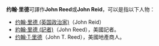 '''约翰·里德'''可譯作'''John Reed'''或'''John Reid'''，可以是指以下人物：

*[[约翰·里德_(英国政治家)|约翰·里德 (英国政治家)]]（John Reid）
*[[約翰·里德_(記者)|約翰·里德 (記者)]]（John Reed），美國記者。
*[[约翰·T·里德|约翰·T·里德]]（John T. Reed），美國地產商人。

{{Disambig|Augustine|Cat=四字人名译名消歧义}}